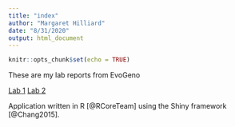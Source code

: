 ```yaml
---
title: "index"
author: "Margaret Hilliard"
date: "8/31/2020"
output: html_document
---
```


```r
knitr::opts_chunk$set(echo = TRUE)
```
These are my lab reports from EvoGeno 

[Lab 1](lab1_Hilliard.html)
[Lab 2](hilliardlab2.html)

Application written in R [@RCoreTeam] using the Shiny framework [@Chang2015].